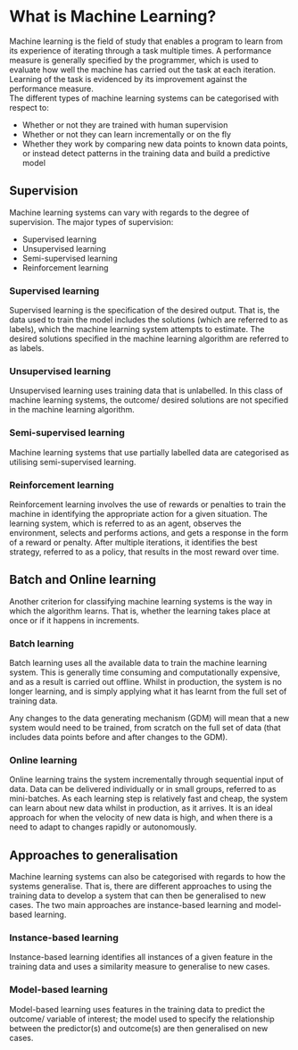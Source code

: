 # What is Machine Learning?
Machine learning is the field of study that enables a program to learn from its experience of iterating through a task multiple times. A performance measure is generally specified by the programmer, which is used to evaluate how well the machine has carried out the task at each iteration. Learning of the task is evidenced by its improvement against the performance measure.  
The different types of machine learning systems can be categorised with respect to:  
  
- Whether or not they are trained with human supervision  
- Whether or not they can learn incrementally or on the fly  
- Whether they work by comparing new data points to known data points, or instead detect patterns in the training data and build a predictive model  
  
## Supervision
Machine learning systems can vary with regards to the degree of supervision. The major types of supervision:  
  
- Supervised learning  
- Unsupervised learning  
- Semi-supervised learning  
- Reinforcement learning  
  
### Supervised learning
Supervised learning is the specification of the desired output. That is, the data used to train the model includes the solutions (which are referred to as labels), which the machine learning system attempts to estimate. The desired solutions specified in the machine learning algorithm are referred to as labels.  

### Unsupervised learning
Unsupervised learning uses training data that is unlabelled. In this class of machine learning systems, the outcome/ desired solutions are not specified in the machine learning algorithm.  

### Semi-supervised learning
Machine learning systems that use partially labelled data are categorised as utilising semi-supervised learning. 


### Reinforcement learning
Reinforcement learning involves the use of rewards or penalties to train the machine in identifying the appropriate action for a given situation. The learning system, which is referred to as an agent, observes the environment, selects and performs actions, and gets a response in the form of a reward or penalty. After multiple iterations, it identifies the best strategy, referred to as a policy, that results in the most reward over time.  
  
  
## Batch and Online learning
Another criterion for classifying machine learning systems is the way in which the algorithm learns. That is, whether the learning takes place at once or if it happens in increments.  

### Batch learning
Batch learning uses all the available data to train the machine learning system. This is generally time consuming and computationally expensive, and as a result is carried out offline. Whilst in production, the system is no longer learning, and is simply applying what it has learnt from the full set of training data.  

Any changes to the data generating mechanism (GDM) will mean that a new system would need to be trained, from scratch on the full set of data (that includes data points before and after changes to the GDM).  

### Online learning
Online learning trains the system incrementally through sequential input of data. Data can be delivered individually or in small groups, referred to as mini-batches. As each learning step is relatively fast and cheap, the system can learn about new data whilst in production, as it arrives. It is an ideal approach for when the velocity of new data is high, and when there is a need to adapt to changes rapidly or autonomously.  
  
## Approaches to generalisation
Machine learning systems can also be categorised with regards to how the systems generalise. That is, there are different approaches to using the training data to develop a system that can then be generalised to new cases. The two main approaches are instance-based learning and model-based learning.  

### Instance-based learning
Instance-based learning identifies all instances of a given feature in the training data and uses a similarity measure to generalise to new cases.  

### Model-based learning
Model-based learning uses features in the training data to predict the outcome/ variable of interest; the model used to specify the relationship between the predictor(s) and outcome(s) are then generalised on new cases.